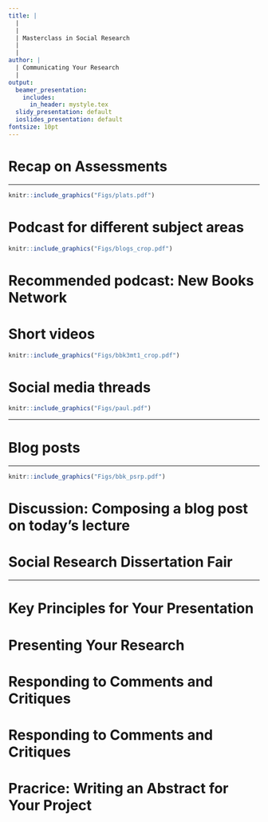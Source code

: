 ```yaml
---
title: |
  |
  |
  | Masterclass in Social Research
  |
  |
author: |
  | Communicating Your Research
  |
output:
  beamer_presentation:
    includes:
      in_header: mystyle.tex
  slidy_presentation: default
  ioslides_presentation: default
fontsize: 10pt
---
```


# Recap on Assessments

\begin{itemize}
	\item Two \textbf{blog posts} (each 20\%): each \textbf{1,000-word} post to summarize and reflect on two of the lectures (one from Weeks 2-5 and Reading Week; one from Weeks 6-10)
	\vspace{1.5cm}
	\item \textbf{Critical reflection paper} (60\%), a \textbf{4,000-word} (max) piece including
	\vspace{0.1cm}
	\begin{itemize}
		\item A summary of your dissertation idea/project (see \textbf{Little 2016})
		\item A discussion on how AI can help with your research project, and
		\item Brief responses to the questions and/or comments/critiques that emerge from your presentation
	\end{itemize}
\end{itemize}

---

\vspace{0.3cm}
```r
knitr::include_graphics("Figs/plats.pdf")
```

# Podcast for different subject areas

\vspace{0.3cm}
```r
knitr::include_graphics("Figs/blogs_crop.pdf")
```

# Recommended podcast: New Books Network

\vspace{0.3cm}
\begincols
  \begincol{.4\textwidth}
    \begin{figure}
    \centering
    \includegraphics[scale=0.5]{Figs/nbn_crop}
    \end{figure}
    \vspace{0.2cm}
	\begin{center}
	\textbf{\url{newbooksnetwork.com}}
	\end{center}
  \endcol
  \begincol{.5\textwidth}
  	\begin{itemize}
	\item A consortium of author-interview podcast channels:
	\vspace{0.3cm}
	\begin{itemize}
		\item Aiming to "raise the level of public discourse" by introducing scholars and other serious writers to a wide public via new media
		\vspace{0.3cm}
		\item Convering $100+$ subjects, disciplines, and genres
		\vspace{0.3cm}
		\item Publishing 50 to 75 episodes every week
		\vspace{0.3cm}
		\item Opening to suggestions or pitches
	\end{itemize}
	\end{itemize}
  \endcol
\endcols

# Short videos

\vspace{0.3cm}
```r
knitr::include_graphics("Figs/bbk3mt1_crop.pdf")
```
\vspace{0.5cm}
\begin{scriptsize}
\begin{center}
\textbf{\url{https://youtube.com/playlist?list=PL2Fy-5oxIlb7VLoWUC6j_eq9GJXzSjXfP}}
\end{center}
\end{scriptsize}

# Social media threads

\vspace{0.2cm}
```r
knitr::include_graphics("Figs/paul.pdf")
```
\vspace{0.1cm}
\begin{scriptsize}
\begin{center}
\textbf{\url{https://twitter.com/ProfPaulPoast/status/1630305966674640896?s=20}}
\end{center}
\end{scriptsize}

---

\begin{itemize}
	\item Start with an introduction for spoilers and/or highlights, put concise statements about the research idea (RQ, literature and context/background) and a quick discussion on methods (if the methods are innovative) and findings
	\vspace{0.4cm}
	\item Some useful tips:
	\vspace{0.2cm}
	\begin{itemize}
		\item Acknowledge those who inspire your research; give credits to your collaborators
		\item Include GIFs/memes or short audios/videos to attract attention
		\item Engage with the replies constructively to boost engagement
		\item Use Twitter Analytics and other tools (e.g., TweetDeck) to manage tweets
	\end{itemize}
\end{itemize}

# Blog posts

\begin{small}
\begin{itemize}
	\item \textbf{REF} (Research Excellence Framework) encourages researchers to use blogs to communicate their research with the public
	\vspace{0.2cm}
	\item Some key principles:
	\begin{itemize}
		\item Use titles for spoilers
		\item Decide how you want to hook/motivate readers -- narrate in a reflective manner (it can be reasonably personal)
		\item Present the core of the topics/projects clearly and simply -- use subject-specific vocabulary wisely
		\item Link additional materials if necessary (not required for this assessment)
		\item Build your research profile -- organizational position (within and outside Birkbeck), links to social media profiles (e.g., Linkedin), and published works and/or any other research activities (e.g., NGOs or think tanks)
	\end{itemize}
	\vspace{0.2cm}
	\item What blogs are available at Birkbeck: \textbf{\url{https://www.bbk.ac.uk/blogs}}
\end{itemize}
\end{small}

---

\vspace{0.2cm}
```r
knitr::include_graphics("Figs/bbk_psrp.pdf")
```
\vspace{0.1cm}
\begin{scriptsize}
\begin{center}
\textbf{\url{https://bbkpsrp.substack.com/}}
\end{center}
\end{scriptsize}

# Discussion: Composing a blog post on today's lecture

\begin{itemize}
	\item Summarize the key highlights of today's lecture to those who did not attend the lecture
	\vspace{0.5cm}
	\item Discuss what have you learned from the lecture, in relation to any relevant research experiences in the past
	\vspace{0.5cm}
	\item How can today's lecture help with or relate to your research?
	\vspace{0.5cm}
	\item What else would you like to learn about today's topic?
\end{itemize}

# Social Research Dissertation Fair

\begin{itemize}
	\item Starting from Week 7, in each workshop \textbf{we will have three to four students} present their dissertation/research projects
	\vspace{0.2cm}
	\item Each presentation will last for about \textbf{15 minutes}, including discussion and Q\&A moderated by the module convener (15 minutes max); we may \textbf{record your presentation} for internal use
	\vspace{0.2cm}
	\item The main objective is to give you the opportunity to \textbf{collect feedback that can help with your dissertation} in a supportive and intimate setting; your project can be in any stage
\end{itemize}

---

\begin{itemize}
	\item During Reading Week: Submit a working title, abstract and your bio to Chao-yo (an MS Form will be circulated)
	\vspace{0.6cm}
	\item Weeks 7-9: Send in your \textbf{presentation slides} before the designated presentation date
	\vspace{0.6cm}
	\item In your final reflection paper: Address the comments
\end{itemize}

# Key Principles for Your Presentation

\begin{itemize}
	\item \textbf{Structure and Planning}: the extent to which the presentation shows prior planning based on a clear structure and a logical sequencing of topics and ideas
	\vspace{0.4cm}
	\item \textbf{Content}: the extent to which the presentation shows evidence of knowledge of the topic and covers relevant ideas and debates
	\vspace{0.4cm}
	\item \textbf{Understanding}: the extent to which the presentation shows evidence of sufficient grasp of key issues to offer critical analysis and reflection
	\vspace{0.4cm}
	\item \textbf{Communication}: the extent to which the presentation is delivered in the way to maximize communication by interacting with audience, responding to queries, and keeping to time
\end{itemize}

# Presenting Your Research

\begin{itemize}
	\item Students are free to arrange their presentations as they consider suitable for their project, but the presentation should clearly address the following items:
	\vspace{0.3cm}
	\begin{itemize}
		\item Introduction -- explicitly discuss motivation and research question
		\vspace{0.2cm}
		\item Literature review -- focus on identify the gap and/or justify hypothesis (be brief)
		\vspace{0.2cm}
		\item Research design and methods -- make sure you fully explain and justify the methods of use
		\vspace{0.2cm}
		\item Preliminary or expected findings and discussion
		\vspace{0.2cm}
		\item Concluding remarks -- reflections on big picture ("so what?"), limitations and future directions; issues for which you need feedback from your peers
	\end{itemize}
\end{itemize}

# Responding to Comments and Critiques

\begin{itemize}
	\item At the end of your presentation, there will be a Q\&A session
	\vspace{0.4cm}
	\begin{itemize}
		\item Listen to the comments and questions carefully; the key is to collect as many suggestions as possible so no need respond to everything on the spot
		\vspace{0.2cm}
		\item Stay open-minded and do not take things personally; no need to be overly defensive
	\end{itemize}
	\vspace{0.5cm}
	\item Read Humphreys (2017) and Choi (2022) to learn more about how researchers discuss each other's work
\end{itemize}

# Responding to Comments and Critiques

\begin{itemize}
	\item After the presentation, compose a written response to the comments and/or critiques in your critical reflection paper, but you should at least
	\vspace{0.4cm}
	\begin{itemize}
		\item Provide a summary of the comments/critiques
		\vspace{0.2cm}
		\item Address comments selectively and yet carefully
		\vspace{0.2cm}
		\item Disagree with respect if you can (do explain though)
	\end{itemize}
	\vspace{0.5cm}
	\item Read Noble (2017) if necessary
\end{itemize}

# Pracrice: Writing an Abstract for Your Project

\begin{itemize}
	\item Your abstract is a brief statement to introduce your research (<200 words)
	\vspace{0.2cm}
	\begin{itemize}
		\item What is the main \textbf{research question}?
		\item What is the \textbf{gap} that your research trying to fill in based on prior literature? What is \textbf{distinctive to your own theory position or intellectual approach}?
		\item What is the \textbf{context and/or background}? What is the \textbf{scope condition} for general audience?
		\item What are \textbf{your methods and data sources}? 
		\item What are your \textbf{benchmark findings}? What "new facts" have you found (or expect to find)? Or what key conclusions do you draw? The value-added or originality of your work within this field?
	\end{itemize}
\end{itemize}
